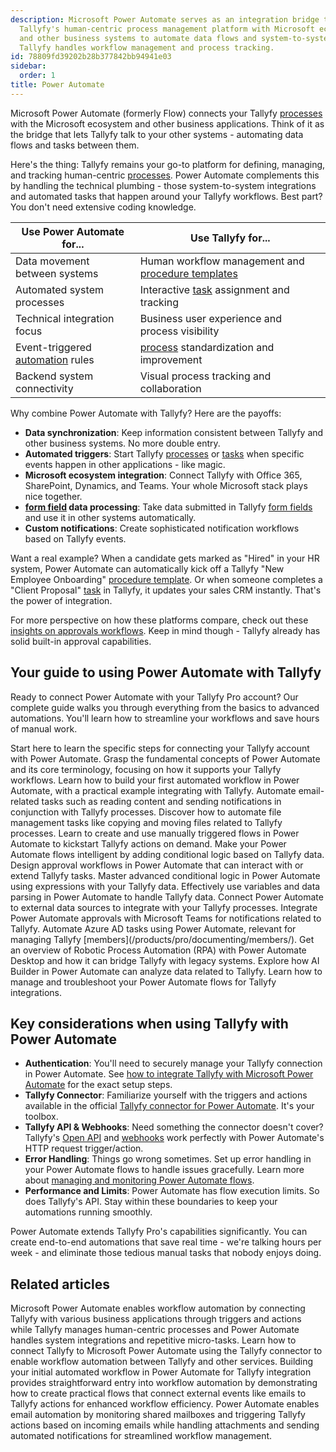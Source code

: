 ```yaml
---
description: Microsoft Power Automate serves as an integration bridge that connects
  Tallyfy's human-centric process management platform with Microsoft ecosystem applications
  and other business systems to automate data flows and system-to-system tasks while
  Tallyfy handles workflow management and process tracking.
id: 78809fd39202b28b377842bb94941e03
sidebar:
  order: 1
title: Power Automate
---
```


Microsoft Power Automate (formerly Flow) connects your Tallyfy [processes](/products/pro/tracking-and-tasks/processes/) with the Microsoft ecosystem and other business applications. Think of it as the bridge that lets Tallyfy talk to your other systems - automating data flows and tasks between them.

Here's the thing: Tallyfy remains your go-to platform for defining, managing, and tracking human-centric [processes](/products/pro/tracking-and-tasks/processes/). Power Automate complements this by handling the technical plumbing - those system-to-system integrations and automated tasks that happen around your Tallyfy workflows. Best part? You don't need extensive coding knowledge.

| Use Power Automate for... | Use Tallyfy for... |
|---------------------------|--------------------|
| Data movement between systems | Human workflow management and [procedure templates](/products/pro/documenting/templates/) |
| Automated system processes | Interactive [task](/products/pro/tracking-and-tasks/tasks/) assignment and tracking |
| Technical integration focus | Business user experience and process visibility |
| Event-triggered [automation](/products/pro/documenting/templates/automations/) rules | [process](/products/pro/tracking-and-tasks/processes/) standardization and improvement |
| Backend system connectivity | Visual process tracking and collaboration |

Why combine Power Automate with Tallyfy? Here are the payoffs:

*   **Data synchronization**: Keep information consistent between Tallyfy and other business systems. No more double entry.
*   **Automated triggers**: Start Tallyfy [processes](/products/pro/tracking-and-tasks/processes/) or [tasks](/products/pro/tracking-and-tasks/tasks/) when specific events happen in other applications - like magic.
*   **Microsoft ecosystem integration**: Connect Tallyfy with Office 365, SharePoint, Dynamics, and Teams. Your whole Microsoft stack plays nice together.
*   **[form field](/products/pro/tracking-and-tasks/tasks/what-are-form-fields-in-tallyfy/) data processing**: Take data submitted in Tallyfy [form fields](/products/pro/tracking-and-tasks/tasks/what-are-form-fields-in-tallyfy/) and use it in other systems automatically.
*   **Custom notifications**: Create sophisticated notification workflows based on Tallyfy events.

Want a real example? When a candidate gets marked as "Hired" in your HR system, Power Automate can automatically kick off a Tallyfy "New Employee Onboarding" [procedure template](/products/pro/documenting/templates/). Or when someone completes a "Client Proposal" [task](/products/pro/tracking-and-tasks/tasks/) in Tallyfy, it updates your sales CRM instantly. That's the power of integration.

For more perspective on how these platforms compare, check out these [insights on approvals workflows](https://tallyfy.com/integrations/using-microsoft-flow-for-approvals/). Keep in mind though - Tallyfy already has solid built-in approval capabilities.

## Your guide to using Power Automate with Tallyfy

Ready to connect Power Automate with your Tallyfy Pro account? Our complete guide walks you through everything from the basics to advanced automations. You'll learn how to streamline your workflows and save hours of manual work.


<CardGrid>
<LinkTitleCard header="<b>Pro > Integrations > Middleware > Power Automate > How can I integrate Tallyfy with Microsoft Power Automate</b>" href="/products/pro/integrations/middleware/power-automate/how-can-i-integrate-tallyfy-with-microsoft-power-automate/" > Start here to learn the specific steps for connecting your Tallyfy account with Power Automate. </LinkTitleCard>
<LinkTitleCard header="<b>Pro > Integrations > Middleware > Power Automate > Understanding Power Automate basics</b>" href="/products/pro/integrations/middleware/power-automate/understanding-power-automate-basics/" > Grasp the fundamental concepts of Power Automate and its core terminology, focusing on how it supports your Tallyfy workflows. </LinkTitleCard>
<LinkTitleCard header="<b>Pro > Integrations > Middleware > Power Automate > Creating your first flow in Power Automate</b>" href="/products/pro/integrations/middleware/power-automate/creating-your-first-flow-in-power-automate/" > Learn how to build your first automated workflow in Power Automate, with a practical example integrating with Tallyfy. </LinkTitleCard>
<LinkTitleCard header="<b>Pro > Integrations > Middleware > Power Automate > Working with email automation in Power Automate</b>" href="/products/pro/integrations/middleware/power-automate/working-with-email-automation-in-power-automate/" > Automate email-related tasks such as reading content and sending notifications in conjunction with Tallyfy processes. </LinkTitleCard>
<LinkTitleCard header="<b>Pro > Integrations > Middleware > Power Automate > Managing files with Power Automate</b>" href="/products/pro/integrations/middleware/power-automate/managing-files-with-power-automate/" > Discover how to automate file management tasks like copying and moving files related to Tallyfy processes. </LinkTitleCard>
<LinkTitleCard header="<b>Pro > Integrations > Middleware > Power Automate > Triggering flows manually (button flows)</b>" href="/products/pro/integrations/middleware/power-automate/triggering-flows-manually-button-flows/" > Learn to create and use manually triggered flows in Power Automate to kickstart Tallyfy actions on demand. </LinkTitleCard>
<LinkTitleCard header="<b>Pro > Integrations > Middleware > Power Automate > Using conditional logic in Power Automate</b>" href="/products/pro/integrations/middleware/power-automate/using-conditional-logic-in-power-automate/" > Make your Power Automate flows intelligent by adding conditional logic based on Tallyfy data. </LinkTitleCard>
<LinkTitleCard header="<b>Pro > Integrations > Middleware > Power Automate > Building approval workflows with Power Automate</b>" href="/products/pro/integrations/middleware/power-automate/building-approval-workflows-with-power-automate/" > Design approval workflows in Power Automate that can interact with or extend Tallyfy tasks. </LinkTitleCard>
<LinkTitleCard header="<b>Pro > Integrations > Middleware > Power Automate > Advanced conditions and expressions</b>" href="/products/pro/integrations/middleware/power-automate/advanced-conditions-and-expressions/" > Master advanced conditional logic in Power Automate using expressions with your Tallyfy data. </LinkTitleCard>
<LinkTitleCard header="<b>Pro > Integrations > Middleware > Power Automate > Working with data operations and variables</b>" href="/products/pro/integrations/middleware/power-automate/working-with-data-operations-and-variables/" > Effectively use variables and data parsing in Power Automate to handle Tallyfy data. </LinkTitleCard>
<LinkTitleCard header="<b>Pro > Integrations > Middleware > Power Automate > Connecting Power Automate to external data sources</b>" href="/products/pro/integrations/middleware/power-automate/connecting-power-automate-to-external-data/" > Connect Power Automate to external data sources to integrate with your Tallyfy processes. </LinkTitleCard>
<LinkTitleCard header="<b>Pro > Integrations > Middleware > Power Automate > Integrating Power Automate approvals with Microsoft Teams</b>" href="/products/pro/integrations/middleware/power-automate/integrating-power-automate-approvals-with-microsoft-teams/" > Integrate Power Automate approvals with Microsoft Teams for notifications related to Tallyfy. </LinkTitleCard>
<LinkTitleCard header="<b>Pro > Integrations > Middleware > Power Automate > Automating Azure AD with Power Automate</b>" href="/products/pro/integrations/middleware/power-automate/automating-azure-ad-with-power-automate/" > Automate Azure AD tasks using Power Automate, relevant for managing Tallyfy [members](/products/pro/documenting/members/). </LinkTitleCard>
<LinkTitleCard header="<b>Pro > Integrations > Middleware > Power Automate > Introduction to RPA with Power Automate</b>" href="/products/pro/integrations/middleware/power-automate/introduction-to-rpa-with-power-automate/" > Get an overview of Robotic Process Automation (RPA) with Power Automate Desktop and how it can bridge Tallyfy with legacy systems. </LinkTitleCard>
<LinkTitleCard header="<b>Pro > Integrations > Middleware > Power Automate > Leveraging AI Builder in Power Automate</b>" href="/products/pro/integrations/middleware/power-automate/leveraging-ai-builder-in-power-automate/" > Explore how AI Builder in Power Automate can analyze data related to Tallyfy. </LinkTitleCard>
<LinkTitleCard header="<b>Pro > Integrations > Middleware > Power Automate > Managing and monitoring Power Automate flows</b>" href="/products/pro/integrations/middleware/power-automate/managing-and-monitoring-power-automate-flows/" > Learn how to manage and troubleshoot your Power Automate flows for Tallyfy integrations. </LinkTitleCard>
</CardGrid>

## Key considerations when using Tallyfy with Power Automate

*   **Authentication**: You'll need to securely manage your Tallyfy connection in Power Automate. See [how to integrate Tallyfy with Microsoft Power Automate](/products/pro/integrations/middleware/power-automate/how-can-i-integrate-tallyfy-with-microsoft-power-automate/) for the exact setup steps.
*   **Tallyfy Connector**: Familiarize yourself with the triggers and actions available in the official [Tallyfy connector for Power Automate](/products/pro/integrations/middleware/power-automate/how-can-i-integrate-tallyfy-with-microsoft-power-automate/). It's your toolbox.
*   **Tallyfy API & Webhooks**: Need something the connector doesn't cover? Tallyfy's [Open API](/products/pro/integrations/open-api/) and [webhooks](/products/pro/integrations/webhooks/) work perfectly with Power Automate's HTTP request trigger/action.
*   **Error Handling**: Things go wrong sometimes. Set up error handling in your Power Automate flows to handle issues gracefully. Learn more about [managing and monitoring Power Automate flows](/products/pro/integrations/middleware/power-automate/managing-and-monitoring-power-automate-flows/).
*   **Performance and Limits**: Power Automate has flow execution limits. So does Tallyfy's API. Stay within these boundaries to keep your automations running smoothly.

Power Automate extends Tallyfy Pro's capabilities significantly. You can create end-to-end automations that save real time - we're talking hours per week - and eliminate those tedious manual tasks that nobody enjoys doing.

## Related articles
<CardGrid>
<LinkTitleCard header="<b>Power Automate > Understanding Power Automate basics</b>" href="/products/pro/integrations/middleware/power-automate/understanding-power-automate-basics/" > Microsoft Power Automate enables workflow automation by connecting Tallyfy with various business applications through triggers and actions while Tallyfy manages human-centric processes and Power Automate handles system integrations and repetitive micro-tasks. </LinkTitleCard>
<LinkTitleCard header="<b>Power Automate > Connect Tallyfy to Power Automate</b>" href="/products/pro/integrations/middleware/power-automate/how-can-i-integrate-tallyfy-with-microsoft-power-automate/" > Learn how to connect Tallyfy to Microsoft Power Automate using the Tallyfy connector to enable workflow automation between Tallyfy and other services. </LinkTitleCard>
<LinkTitleCard header="<b>Power Automate > Creating your first flow in Power Automate</b>" href="/products/pro/integrations/middleware/power-automate/creating-your-first-flow-in-power-automate/" > Building your initial automated workflow in Power Automate for Tallyfy integration provides straightforward entry into workflow automation by demonstrating how to create practical flows that connect external events like emails to Tallyfy actions for enhanced workflow efficiency. </LinkTitleCard>
<LinkTitleCard header="<b>Power Automate > Working with email automation in Power Automate</b>" href="/products/pro/integrations/middleware/power-automate/working-with-email-automation-in-power-automate/" > Power Automate enables email automation by monitoring shared mailboxes and triggering Tallyfy actions based on incoming emails while handling attachments and sending automated notifications for streamlined workflow management. </LinkTitleCard>
</CardGrid>